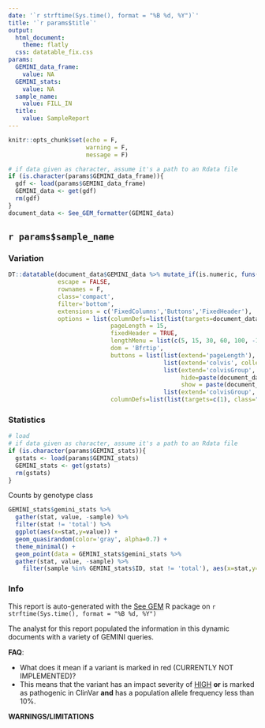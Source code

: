```yaml
---
date: '`r strftime(Sys.time(), format = "%B %d, %Y")`'
title: '`r params$title`'
output: 
  html_document:
    theme: flatly
  css: datatable_fix.css
params:
  GEMINI_data_frame:
    value: NA
  GEMINI_stats:
    value: NA
  sample_name:
    value: FILL_IN
  title:
    value: SampleReport
---
```


```r
knitr::opts_chunk$set(echo = F,
                      warning = F,
                      message = F)
```

```r
# if data given as character, assume it's a path to an Rdata file
if (is.character(params$GEMINI_data_frame)){
  gdf <- load(params$GEMINI_data_frame)
  GEMINI_data <- get(gdf)
  rm(gdf)
}
document_data <- See_GEM_formatter(GEMINI_data)
```


## `r params$sample_name` {.tabset}

### Variation
```r

DT::datatable(document_data$GEMINI_data %>% mutate_if(is.numeric, funs(as.numeric(formatC(., format = "e", digits = 2)))), #width=1200, 
              escape = FALSE,
              rownames = F, 
              class='compact', 
              filter='bottom',
              extensions = c('FixedColumns','Buttons','FixedHeader'),
              options = list(columnDefs=list(list(targets=document_data$neg_core_index-1, visible = FALSE)),
                             pageLength = 15,
                             fixedHeader = TRUE,
                             lengthMenu = list(c(5, 15, 30, 60, 100, -1), list('5', '15', '30', '60', '100', 'All')),
                             dom = 'Bfrtip',
                             buttons = list(list(extend='pageLength'),
                                            list(extend='colvis', collectionLayout='four-column'),
                                            list(extend='colvisGroup', text='Core Fields', 
                                                 hide=paste(document_data$neg_core_index-1, collapse = ','), 
                                                 show = paste(document_data$core_index-1, collapse = ',')),
                                            list(extend='colvisGroup', text='Show All', show = ':hidden' )),
                             columnDefs=list(list(targets=c(1), class="dt-left")))) 

```

### Statistics

```r
# load
# if data given as character, assume it's a path to an Rdata file
if (is.character(params$GEMINI_stats)){
  gstats <- load(params$GEMINI_stats)
  GEMINI_stats <- get(gstats)
  rm(gstats)
}
```

Counts by genotype class
```r
GEMINI_stats$gemini_stats %>% 
  gather(stat, value, -sample) %>% 
  filter(stat != 'total') %>% 
  ggplot(aes(x=stat,y=value)) + 
  geom_quasirandom(color='gray', alpha=0.7) + 
  theme_minimal() + 
  geom_point(data = GEMINI_stats$gemini_stats %>% 
  gather(stat, value, -sample) %>% 
    filter(sample %in% GEMINI_stats$ID, stat != 'total'), aes(x=stat,y=value, color=sample))
```

### Info

This report is auto-generated with the [See GEM](https://github.com/davemcg/See_GEM) R package on `r strftime(Sys.time(), format = "%B %d, %Y")`

The analyst for this report populated the information in this dynamic documents with a variety of GEMINI queries. 

**FAQ**:

* What does it mean if a variant is marked in red (CURRENTLY NOT IMPLEMENTED)?
* This means that the variant has an impact severity of [HIGH](http://gemini.readthedocs.io/en/latest/content/database_schema.html#details-of-the-impact-and-impact-severity-columns) **or** is marked as pathogenic in ClinVar **and** has a population allele frequency less than 10%. 

**WARNINGS/LIMITATIONS** 


